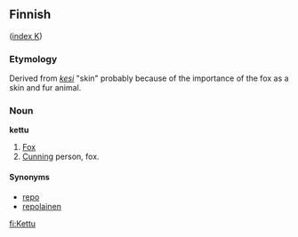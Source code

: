 ==Finnish==
([[Wiktionary:Finnish_index_k|index K]])

===Etymology===
Derived from ''[[kesi]]'' "skin" probably because of the importance of the fox as a skin and fur animal.

===Noun===
'''kettu'''

# [[Fox]]
# [[Cunning]] person, fox.

====Synonyms====
*[[repo#Finnish|repo]]
*[[repolainen]]

[[fi:Kettu]]